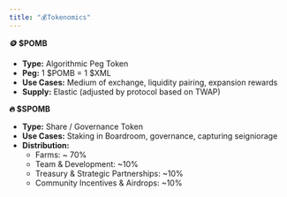 ```yaml
---
title: "💰Tokenomics"
---
```


**🪙 \$POMB**

- **Type:** Algorithmic Peg Token
- **Peg:** 1 \$POMB = 1 \$XML
- **Use Cases:** Medium of exchange, liquidity pairing, expansion rewards
- **Supply:** Elastic (adjusted by protocol based on TWAP)

**🔥 \$SPOMB**

- **Type:** Share / Governance Token
- **Use Cases:** Staking in Boardroom, governance, capturing seigniorage
- **Distribution:**
  - Farms: ~ 70%
  - Team & Development: ~10%
  - Treasury & Strategic Partnerships: ~10%
  - Community Incentives & Airdrops: ~10%

